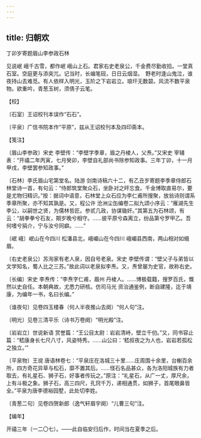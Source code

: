```yaml
---
---
---
```

title: 归朝欢
---



丁卯岁寄题眉山李参政石林





见说岷 峨千古雪，都作岷 峨山上石。君家右史老泉公，千金费尽勤收拾。一堂真石室。空庭更与添突兀。记当时，长编笔砚，日日云烟湿。　野老时逢山鬼泣，谁夜持山去难觅。有人依样入明光，玉阶之下岩岩立。琅玕无数碧。风流不数平泉物。欲重吟，青葱玉树，须倩子云笔。





【校】


〔石室〕王诏校刊本误作“石石”。

〔平泉〕广信书院本作“平原”，兹从王诏校刊本及四印斋本。





【笺注】


〔眉山李参政〕宋史 李壁传：“李壁字季章，眉之丹棱人，父焘。”又宋史 宰辅表：“开禧二年丙寅，七月癸卯，李壁自礼部尚书除参知政事。三年丁卯，十一月甲戌，李壁罢参知政事。”

〔石林〕李氏眉山宅第堂名。陆游 剑南诗稿六十二，有乙丑岁寄题李季章侍郎石林堂诗一首，有句云：“侍郎筑堂聚众石，坐卧对之旰忘食。千金博取直易尔，要是尤物归精识。”按：据词中语意，石林堂上众石应为李仁甫所搜聚，放翁诗则谓系季章所聚，亦不知其孰是。又，程公许 沧洲尘缶编卷二拟九颂小序云：“雁湖先生 李公，以嗣世之贤，为儒林哲匠。参贰几政，协谋锄奸。”其第五为石林颂，有云：“胡拳拳兮石友，期岁晚兮相守。……彼平原兮森离立，纷品第兮罗甲乙。吾何嗜兮狷介，宁与汝兮同癖。……”

〔岷 峨〕岷山在今四川 松潘县北，峨嵋山在今四川 峨嵋县西南，两山相对如蛾眉。

〔右史老泉公〕苏洵家有老人泉，因自号老泉。宋史 李壁传谓：“壁父子与弟皆以文学知名，蜀人比之三苏。”故此词以老泉拟李焘。又，焘曾屡为史官，故称右史。

〔长编〕宋史 李焘传：“李焘字仁甫，眉州 丹棱人。……博极载籍，搜罗百氏，慨然以史自任。本朝典故，尤悉力研核。仿司马光 资治通鉴例，断自建隆，迄于靖康，为编年一书，名曰长编。”

〔谁夜句〕见卷四玉楼春（何人半夜推山去阕）“何人句”注。

〔明光〕见卷三清平乐（诗书万卷阕）“明光殿”注。

〔岩岩立〕世说新语 赏誉篇：“王公目太尉：岩岩清峙，壁立千仞。”又，同书容止篇：“嵇康身长七尺八寸，风姿特秀。……山公曰：‘嵇叔夜之为人也，岩岩若孤松之独立。’”

〔平泉物〕王谠 唐语林卷七：“平泉庄在洛城三十里……庄周围十余里，台榭百余所，四方奇花异草与松石，靡不置其后。……怪石名品甚众，各为洛阳城族有力者取去，有礼星石、狮子石，好事者传玩之。”原注：“礼星石，从广一丈，厚尺余，上有斗极之象。狮子石，高三四尺，孔窍千万，递相通贯，如狮子，首尾眼鼻皆全。”平泉为唐李德裕园墅，此处切李姓。

〔青葱二句〕见卷四贺新郎（逸气轩眉宇阕）“儿曹三句”注。





【编年】


开禧三年（一二〇七）。——此自临安归后作，时间当在夏季之后。